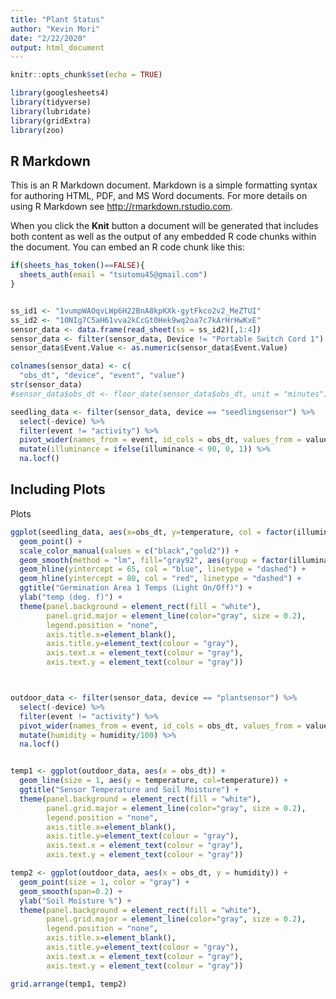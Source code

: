```yaml
---
title: "Plant Status"
author: "Kevin Mori"
date: "2/22/2020"
output: html_document
---
```


```r
knitr::opts_chunk$set(echo = TRUE)

library(googlesheets4)
library(tidyverse)
library(lubridate)
library(gridExtra)
library(zoo)


```

## R Markdown

This is an R Markdown document. Markdown is a simple formatting syntax for authoring HTML, PDF, and MS Word documents. For more details on using R Markdown see <http://rmarkdown.rstudio.com>.

When you click the **Knit** button a document will be generated that includes both content as well as the output of any embedded R code chunks within the document. You can embed an R code chunk like this:

```r


if(sheets_has_token()==FALSE){
  sheets_auth(email = "tsutomu45@gmail.com")  
}


ss_id1 <- "1vumpWAOqvLWp6H22BnA8kpKXk-gytFkco2v2_MeZTUI"
ss_id2 <- "10NIg7C5aH61vva2kCcGt0Hek9wq2oa7c7kArHrHwKxE"
sensor_data <- data.frame(read_sheet(ss = ss_id2)[,1:4])
sensor_data <- filter(sensor_data, Device != "Portable Switch Cord 1")
sensor_data$Event.Value <- as.numeric(sensor_data$Event.Value)

colnames(sensor_data) <- c(
  "obs_dt", "device", "event", "value")
str(sensor_data)
#sensor_data$obs_dt <- floor_date(sensor_data$obs_dt, unit = "minutes")

seedling_data <- filter(sensor_data, device == "seedlingsensor") %>%
  select(-device) %>%
  filter(event != "activity") %>%
  pivot_wider(names_from = event, id_cols = obs_dt, values_from = value) %>%
  mutate(illuminance = ifelse(illuminance < 90, 0, 1)) %>%
  na.locf()

```

## Including Plots

Plots

```r

ggplot(seedling_data, aes(x=obs_dt, y=temperature, col = factor(illuminance))) +
  geom_point() + 
  scale_color_manual(values = c("black","gold2")) +
  geom_smooth(method = "lm", fill="gray92", aes(group = factor(illuminance), col = factor(illuminance))) +
  geom_hline(yintercept = 65, col = "blue", linetype = "dashed") +
  geom_hline(yintercept = 80, col = "red", linetype = "dashed") +
  ggtitle("Germination Area 1 Temps (Light On/Off)") +
  ylab("temp (deg. f)") +
  theme(panel.background = element_rect(fill = "white"),
        panel.grid.major = element_line(color="gray", size = 0.2),
        legend.position = "none",
        axis.title.x=element_blank(),
        axis.title.y=element_text(colour = "gray"),
        axis.text.x = element_text(colour = "gray"),
        axis.text.y = element_text(colour = "gray"))



outdoor_data <- filter(sensor_data, device == "plantsensor") %>%
  select(-device) %>%
  filter(event != "activity") %>%
  pivot_wider(names_from = event, id_cols = obs_dt, values_from = value) %>%
  mutate(humidity = humidity/100) %>%
  na.locf()


temp1 <- ggplot(outdoor_data, aes(x = obs_dt)) +
  geom_line(size = 1, aes(y = temperature, col=temperature)) +
  ggtitle("Sensor Temperature and Soil Moisture") +
  theme(panel.background = element_rect(fill = "white"),
        panel.grid.major = element_line(color="gray", size = 0.2),
        legend.position = "none",
        axis.title.x=element_blank(),
        axis.title.y=element_text(colour = "gray"),
        axis.text.x = element_text(colour = "gray"),
        axis.text.y = element_text(colour = "gray"))

temp2 <- ggplot(outdoor_data, aes(x = obs_dt, y = humidity)) +
  geom_point(size = 1, color = "gray") +
  geom_smooth(span=0.2) +
  ylab("Soil Moisture %") +
  theme(panel.background = element_rect(fill = "white"),
        panel.grid.major = element_line(color="gray", size = 0.2),
        legend.position = "none",
        axis.title.x=element_blank(),
        axis.title.y=element_text(colour = "gray"),
        axis.text.x = element_text(colour = "gray"),
        axis.text.y = element_text(colour = "gray"))

grid.arrange(temp1, temp2)
```
